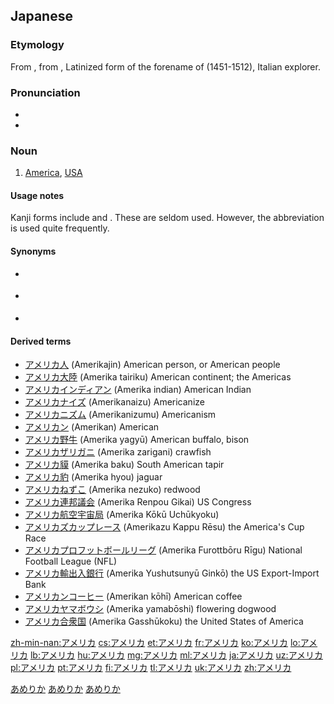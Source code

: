 ==Japanese==

===Etymology===
From {{etyl|en|ja|sort=あめりか}} {{term|lang=en|America}}, from {{term|Americus}}, Latinized form of the forename of {{w|Amerigo Vespucci}} (1451-1512), Italian explorer.

===Pronunciation===
* {{IPA|lang=ja|/a.me.ri.ka/|[äme̞ɾikä]}}
* {{audio|Ja-America.ogg|アメリカ|lang=ja}}

===Noun===
{{ja-pos|ka|proper|hira=あめりか|rom=Amerika}}

# [[America]], [[USA]]

====Usage notes====
Kanji forms include {{l|ja|亜米利加}} and {{l|ja|亜墨利加}}.  These are seldom used.  However, the abbreviation {{l|ja|米|tr=''Bei''}} is used quite frequently.

====Synonyms====
* {{sense|America}} {{l|ja|米国|tr=[[べいこく]], ''[[Beikoku]]''}}
* {{sense|The United States of America}} {{l|ja|アメリカ合衆国|tr=[[あめりかがっしゅうこく]], ''[[Amerika Gasshūkoku]]''}}
* {{sense|US}} {{l|ja|米|tr=[[べい]], ''[[Bei#Japanese|Bei]]''}} {{qualifier|abbreviation}}

====Derived terms====
* [[アメリカ人]] (Amerikajin) American person, or American people
* [[アメリカ大陸]] (Amerika tairiku) American continent; the Americas
* [[アメリカインディアン]] (Amerika indian) American Indian
* [[アメリカナイズ]] (Amerikanaizu) Americanize
* [[アメリカニズム]] (Amerikanizumu) Americanism
* [[アメリカン]] (Amerikan) American
* [[アメリカ野牛]] (Amerika yagyū) American buffalo, bison
* [[アメリカザリガニ]] (Amerika zarigani) crawfish
* [[アメリカ貘]] (Amerika baku) South American tapir
* [[アメリカ豹]] (Amerika hyou) jaguar
* [[アメリカねずこ]] (Amerika nezuko) redwood
* [[アメリカ連邦議会]] (Amerika Renpou Gikai) US Congress
* [[アメリカ航空宇宙局]] (Amerika Kōkū Uchūkyoku)
* [[アメリカズカップレース]] (Amerikazu Kappu Rēsu) the America's Cup Race
* [[アメリカプロフットボールリーグ]] (Amerika Furottbōru Rīgu) National Football League (NFL)
* [[アメリカ輸出入銀行]] (Amerika Yushutsunyū Ginkō) the US Export-Import Bank
* [[アメリカンコーヒー]] (Amerikan kōhī) American coffee
* [[アメリカヤマボウシ]] (Amerika yamabōshi) flowering dogwood
* [[アメリカ合衆国]] (Amerika Gasshūkoku) the United States of America

[[Category:ja:Countries of North America|あめりか]]
[[Category:ja:Countries|あめりか]]
[[Category:ja:United States of America|あめりか]]

[[zh-min-nan:アメリカ]]
[[cs:アメリカ]]
[[et:アメリカ]]
[[fr:アメリカ]]
[[ko:アメリカ]]
[[lo:アメリカ]]
[[lb:アメリカ]]
[[hu:アメリカ]]
[[mg:アメリカ]]
[[ml:アメリカ]]
[[ja:アメリカ]]
[[uz:アメリカ]]
[[pl:アメリカ]]
[[pt:アメリカ]]
[[fi:アメリカ]]
[[tl:アメリカ]]
[[uk:アメリカ]]
[[zh:アメリカ]]